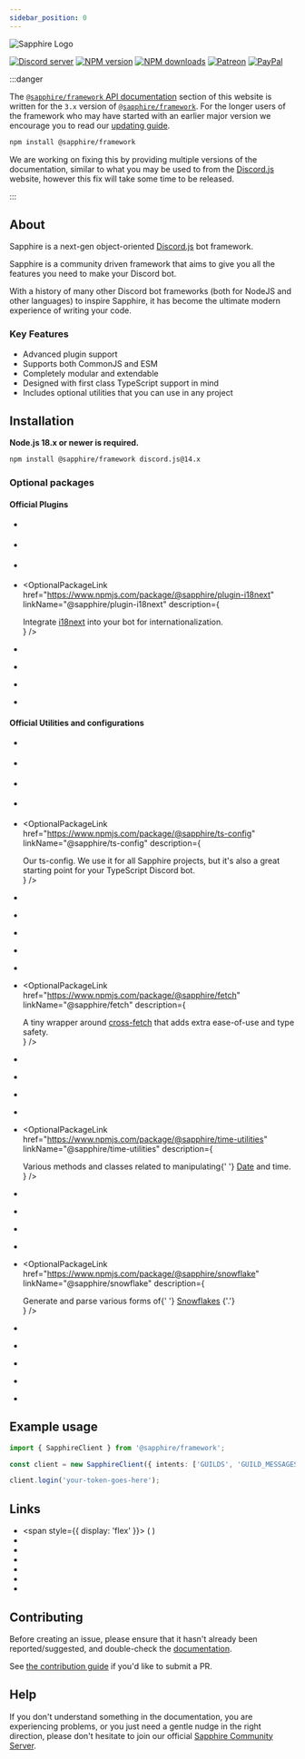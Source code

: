 ```yaml
---
sidebar_position: 0
---
```



<div style={{ textAlign: 'center' }}>

![Sapphire Logo](https://cdn.skyra.pw/gh-assets/sapphire-banner.png)

[![Discord server](https://img.shields.io/discord/737141877803057244?color=5865F2&logo=discord&logoColor=white)](https://sapphirejs.dev/discord)
[![NPM version](https://img.shields.io/npm/v/@sapphire/framework?color=crimson&label=NPM%20Version&logo=npm)](https://www.npmjs.com/package/@sapphire/framework)
[![NPM downloads](https://img.shields.io/npm/dt/@sapphire/framework.svg?label=NPM%20Downloads&logo=npm)](https://www.npmjs.com/package/@sapphire/framework)
[![Patreon](https://img.shields.io/badge/patreon-donate-brightgreen.svg?label=Patreon&logo=patreon&colorB=F96854&style=flat-square&link=https://sapphirejs.dev/patreon)](https://sapphirejs.dev/patreon)
[![PayPal](https://img.shields.io/badge/paypal-donate-brightgreen.svg?label=Paypal&logo=paypal&colorB=00457C&style=flat-square&link=https://sapphirejs.dev/paypal)](https://sapphirejs.dev/paypal)

</div>

:::danger

The [`@sapphire/framework` API documentation][frameworksdocs] section of this website is written for the `3.x` version
of [`@sapphire/framework`][saphfw]. For the longer users of the framework who may have started with an earlier major
version we encourage you to read our [updating guide][updating-guide].

```bash npm2yarn2pnpm
npm install @sapphire/framework
```

We are working on fixing this by providing multiple versions of the documentation, similar to what you may be used to
from the [Discord.js][djs] website, however this fix will take some time to be released.

:::

## About

Sapphire is a next-gen object-oriented [Discord.js][djs] bot framework.

Sapphire is a community driven framework that aims to give you all the features you need to make your Discord bot.

With a history of many other Discord bot frameworks (both for NodeJS and other languages) to inspire Sapphire, it has
become the ultimate modern experience of writing your code.

### Key Features

- Advanced plugin support
- Supports both CommonJS and ESM
- Completely modular and extendable
- Designed with first class TypeScript support in mind
- Includes optional utilities that you can use in any project

## Installation

**Node.js 18.x or newer is required.**

```bash npm2yarn2pnpm
npm install @sapphire/framework discord.js@14.x
```

### Optional packages

#### Official Plugins

- <OptionalPackageLink
    href="https://www.npmjs.com/package/@sapphire/plugin-api"
    linkName="@sapphire/plugin-api"
    description="Expose a REST API within the same process as your bot."
  />

- <OptionalPackageLink
    href="https://www.npmjs.com/package/@sapphire/plugin-editable-commands"
    linkName="@sapphire/plugin-editable-commands"
    description="Make it possible to edit your command messages and trigger new commands."
  />

- <OptionalPackageLink
    href="https://www.npmjs.com/package/@sapphire/plugin-hmr"
    linkName="@sapphire/plugin-hmr"
    description="Add hot module reloading for pieces."
  />

- <OptionalPackageLink
    href="https://www.npmjs.com/package/@sapphire/plugin-i18next"
    linkName="@sapphire/plugin-i18next"
    description={
      <div>
        Integrate <a href="https://www.i18next.com">i18next</a> into your bot for internationalization.
      </div>
    }
  />

- <OptionalPackageLink
    href="https://www.npmjs.com/package/@sapphire/plugin-logger"
    linkName="@sapphire/plugin-logger"
    description="Add beautiful stylized logging to your bot."
  />

- <OptionalPackageLink
    href="https://www.npmjs.com/package/@sapphire/plugin-pattern-commands"
    linkName="@sapphire/plugin-pattern-commands"
    description="Add support for pattern commands."
  />

- <OptionalPackageLink
    href="https://www.npmjs.com/package/@sapphire/plugin-scheduled-tasks"
    linkName="@sapphire/plugin-scheduled-tasks"
    description="Add support for Redis or Amazon SQS powered scheduled tasks."
  />

- <OptionalPackageLink
    href="https://www.npmjs.com/package/@sapphire/plugin-subcommands"
    linkName="@sapphire/plugin-subcommands"
    description="Add subcommands to your bot."
  />

#### Official Utilities and configurations

- <OptionalPackageLink
    href="https://www.npmjs.com/package/@sapphire/cli"
    linkName="@sapphire/cli"
    description="CLI to generate a new Sapphire bot or add components to your current one."
  />

- <OptionalPackageLink
    href="https://www.npmjs.com/package/@sapphire/shapeshift"
    linkName="@sapphire/shapeshift"
    description="Blazing fast input validation and transformation ⚡"
  />

- <OptionalPackageLink
    href="https://www.npmjs.com/package/@sapphire/utilities"
    linkName="@sapphire/utilities"
    description="A plethora of awesome utility functions that are more useful than you can probably imagine."
  />

- <OptionalPackageLink
    href="https://www.npmjs.com/package/@sapphire/result"
    linkName="@sapphire/result"
    description="A TypeScript port of Nightly Rust's Result and Option structs."
  />

- <OptionalPackageLink
    href="https://www.npmjs.com/package/@sapphire/ts-config"
    linkName="@sapphire/ts-config"
    description={
      <div>
        Our ts-config. We use it for all Sapphire projects, but it's also a great starting point for your TypeScript
        Discord bot.
      </div>
    }
  />

- <OptionalPackageLink
    href="https://www.npmjs.com/package/@sapphire/discord-utilities"
    linkName="@sapphire/discord-utilities"
    description="Useful utilities for any JavaScript/TypeScript based Discord bot."
  />

- <OptionalPackageLink
    href="https://www.npmjs.com/package/@sapphire/discord.js-utilities"
    linkName="@sapphire/discord.js-utilities"
    description="Useful utilities for a bot using Discord.JS such as paginated responses, type checks and prompts."
  />

- <OptionalPackageLink
    href="https://www.npmjs.com/package/@sapphire/lexure"
    linkName="@sapphire/lexure"
    description="Parser and utilities for non-technical user input."
  />

- <OptionalPackageLink
    href="https://www.npmjs.com/package/@sapphire/node-utilities"
    linkName="@sapphire/node-utilities"
    description="Node specific JavaScript utilities for the Sapphire Community."
  />

- <OptionalPackageLink
    href="https://www.npmjs.com/package/@sapphire/decorators"
    linkName="@sapphire/decorators"
    description="Awesome decorators that let you write cleaner code."
  />

- <OptionalPackageLink
    href="https://www.npmjs.com/package/@sapphire/fetch"
    linkName="@sapphire/fetch"
    description={
      <div>
        A tiny wrapper around <a href="https://npmjs.com/package/cross-fetch">cross-fetch</a>
        that adds extra ease-of-use and type safety.
      </div>
    }
  />

- <OptionalPackageLink
    href="https://www.npmjs.com/package/@sapphire/cron"
    linkName="@sapphire/cron"
    description="A cron utility library for JavaScript."
  />

- <OptionalPackageLink
    href="https://www.npmjs.com/package/@sapphire/duration"
    linkName="@sapphire/duration"
    description="A time duration utility library for JavaScript."
  />

- <OptionalPackageLink
    href="https://www.npmjs.com/package/@sapphire/timer-manager"
    linkName="@sapphire/timer-manager"
    description="A timer manager utility library for JavaScript."
  />

- <OptionalPackageLink
    href="https://www.npmjs.com/package/@sapphire/timestamp"
    linkName="@sapphire/timestamp"
    description="A timestamp utility library for JavaScript."
  />

- <OptionalPackageLink
    href="https://www.npmjs.com/package/@sapphire/time-utilities"
    linkName="@sapphire/time-utilities"
    description={
      <div>
        Various methods and classes related to manipulating{' '}
        <a href="https://developer.mozilla.org/en-US/docs/Web/JavaScript/Reference/Global_Objects/Date">Date</a> and
        time.
      </div>
    }
  />

- <OptionalPackageLink
    href="https://www.npmjs.com/package/@sapphire/eslint-config"
    linkName="@sapphire/eslint-config"
    description="Our opinionated ESLint config that we use for all Sapphire projects."
  />

- <OptionalPackageLink
    href="https://www.npmjs.com/package/@sapphire/prettier-config"
    linkName="@sapphire/prettier-config"
    description="Our opinionated Prettier config that we use for all Sapphire projects."
  />

- <OptionalPackageLink
    href="https://www.npmjs.com/package/@sapphire/event-iterator"
    linkName="@sapphire/event-iterator"
    description="Turn your event emitter events into async iterators."
  />

- <OptionalPackageLink
    href="https://www.npmjs.com/package/@sapphire/ratelimits"
    linkName="@sapphire/ratelimits"
    description="Handle ratelimits with efficient bucket strategies."
  />

- <OptionalPackageLink
    href="https://www.npmjs.com/package/@sapphire/snowflake"
    linkName="@sapphire/snowflake"
    description={
      <div>
        Generate and parse various forms of{' '}
        <a href="https://betterprogramming.pub/uuid-generation-snowflake-identifiers-unique-2aed8b1771bc">Snowflakes</a>
        {'.'}
      </div>
    }
  />

- <OptionalPackageLink
    href="https://www.npmjs.com/package/@sapphire/stopwatch"
    linkName="@sapphire/stopwatch"
    description="Accurately measure passing time with this stopwatch utility."
  />

- <OptionalPackageLink
    href="https://www.npmjs.com/package/@sapphire/type"
    linkName="@sapphire/type"
    description="A type detection utility leveraging NodeJS internals."
  />

- <OptionalPackageLink
    href="https://www.npmjs.com/package/@sapphire/async-queue"
    linkName="@sapphire/async-queue"
    description="Sequential asynchronous lock-based queue for promises."
  />

- <OptionalPackageLink
    href="https://www.npmjs.com/package/@sapphire/bitfield"
    linkName="@sapphire/bitfield"
    description="A bitfield utility library for JavaScript."
  />

- <OptionalPackageLink
    href="https://www.npmjs.com/package/@sapphire/phisherman"
    linkName="@sapphire/phisherman"
    description="Wrapper around phisherman to easily check and report domains."
  />

## Example usage

```typescript ts2esm2cjs|{3}|{3}
import { SapphireClient } from '@sapphire/framework';

const client = new SapphireClient({ intents: ['GUILDS', 'GUILD_MESSAGES'] });

client.login('your-token-goes-here');
```

## Links

- <span style={{ display: 'flex' }}>
    <SimpleLink href="https://sapphirejs.dev" linkName="Website" /> (
    <SimpleLink href="https://github.com/sapphiredev/website" linkName="source" noRightMargin />)
  </span>
- <SimpleLink href="/docs/General/Welcome" linkName="Documentation" />
- <SimpleLink href="/docs/Guide/getting-started/getting-started-with-sapphire" linkName="Guide" />
- <SimpleLink href="https://sapphirejs.dev/discord" linkName="Sapphire Discord Server" />
- <SimpleLink href="https://discord.gg/djs" linkName="Discord.js Discord server" />
- <SimpleLink href="https://discord.gg/discord-developers" linkName="Discord Developers Discord server" />
- <SimpleLink href="https://github.com/sapphiredev/" linkName="GitHub" />

## Contributing

Before creating an issue, please ensure that it hasn't already been reported/suggested, and double-check the
[documentation](https://sapphirejs.dev/docs/General/Welcome).

See [the contribution guide](https://github.com/sapphiredev/.github/blob/main/.github/CONTRIBUTING.md) if you'd like to
submit a PR.

## Help

If you don't understand something in the documentation, you are experiencing problems, or you just need a gentle nudge
in the right direction, please don't hesitate to join our official
[Sapphire Community Server](https://sapphirejs.dev/discord).

[frameworksdocs]: ../Documentation/api-framework/
[djs]: https://discord.js.org/
[saphfw]: https://github.com/sapphiredev/framework
[updating-guide]: ../Guide/getting-started/updating-from-v2-to-v3
